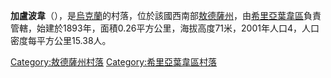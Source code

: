 {{coord|47|18|7|N|30|1|49|E|scale:30000|display=title}}

'''加盧波韋'''（{{lang-uk|Галупове}}），是[[烏克蘭|烏克蘭]]的村落，位於該國西南部[[敖德薩州|敖德薩州]]，由[[希里亞葉韋區|希里亞葉韋區]]負責管轄，始建於1893年，面積0.26平方公里，海拔高度71米，2001年人口4，人口密度每平方公里15.38人。

{{DEFAULTSORT:Галупове}}
[[Category:敖德薩州村落|Category:敖德薩州村落]]
[[Category:希里亞葉韋區村落|Category:希里亞葉韋區村落]]


{{Odessa-geo-stub}}